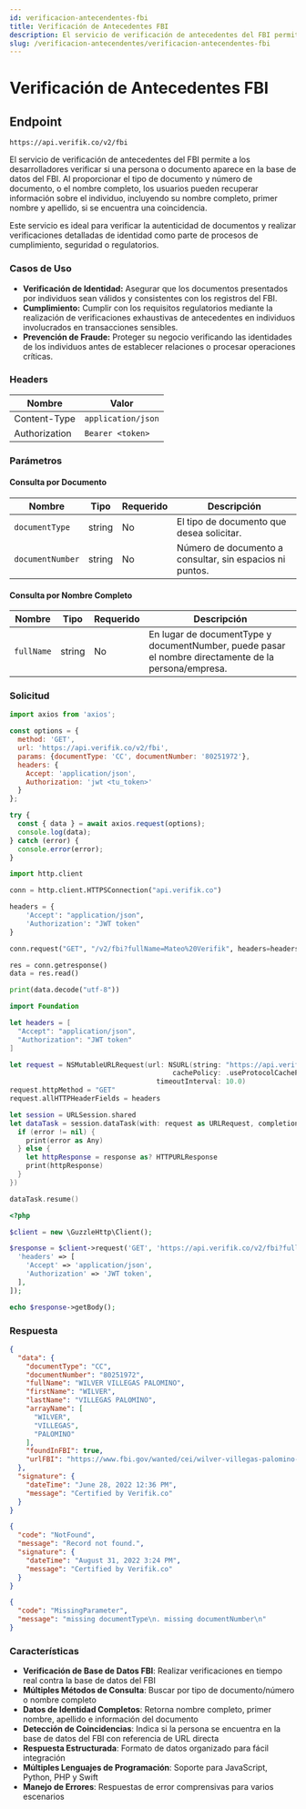 ```yaml
---
id: verificacion-antecendentes-fbi
title: Verificación de Antecedentes FBI
description: El servicio de verificación de antecedentes del FBI permite a los desarrolladores verificar si una persona o documento aparece en la base de datos del FBI. Al proporcionar el tipo de documento y número de documento, o el nombre completo, los usuarios pueden recuperar información sobre el individuo, incluyendo su nombre completo, primer nombre y apellido, si se encuentra una coincidencia.
slug: /verificacion-antecendentes/verificacion-antecendentes-fbi
---
```



# Verificación de Antecedentes FBI

## Endpoint

```
https://api.verifik.co/v2/fbi
```

El servicio de verificación de antecedentes del FBI permite a los desarrolladores verificar si una persona o documento aparece en la base de datos del FBI. Al proporcionar el tipo de documento y número de documento, o el nombre completo, los usuarios pueden recuperar información sobre el individuo, incluyendo su nombre completo, primer nombre y apellido, si se encuentra una coincidencia.

Este servicio es ideal para verificar la autenticidad de documentos y realizar verificaciones detalladas de identidad como parte de procesos de cumplimiento, seguridad o regulatorios.

### Casos de Uso

- **Verificación de Identidad:** Asegurar que los documentos presentados por individuos sean válidos y consistentes con los registros del FBI.
- **Cumplimiento:** Cumplir con los requisitos regulatorios mediante la realización de verificaciones exhaustivas de antecedentes en individuos involucrados en transacciones sensibles.
- **Prevención de Fraude:** Proteger su negocio verificando las identidades de los individuos antes de establecer relaciones o procesar operaciones críticas.

### Headers

| Nombre         | Valor              |
| -------------- | ------------------ |
| Content-Type   | `application/json` |
| Authorization  | `Bearer <token>`   |

### Parámetros

#### Consulta por Documento

| Nombre             | Tipo   | Requerido | Descripción                                                                 |
| ------------------ | ------ | --------- | --------------------------------------------------------------------------- |
| `documentType`     | string | No        | El tipo de documento que desea solicitar.                                   |
| `documentNumber`   | string | No        | Número de documento a consultar, sin espacios ni puntos.                     |

#### Consulta por Nombre Completo

| Nombre       | Tipo   | Requerido | Descripción                                                                 |
| ------------ | ------ | --------- | --------------------------------------------------------------------------- |
| `fullName`   | string | No        | En lugar de documentType y documentNumber, puede pasar el nombre directamente de la persona/empresa. |

### Solicitud

<Tabs>
  <TabItem value="javascript" label="JavaScript">

```javascript
import axios from 'axios';

const options = {
  method: 'GET',
  url: 'https://api.verifik.co/v2/fbi',
  params: {documentType: 'CC', documentNumber: '80251972'},
  headers: {
    Accept: 'application/json',
    Authorization: 'jwt <tu_token>'
  }
};

try {
  const { data } = await axios.request(options);
  console.log(data);
} catch (error) {
  console.error(error);
}
```

  </TabItem>
  <TabItem value="python" label="Python">

```python
import http.client

conn = http.client.HTTPSConnection("api.verifik.co")

headers = {
    'Accept': "application/json",
    'Authorization': "JWT token"
}

conn.request("GET", "/v2/fbi?fullName=Mateo%20Verifik", headers=headers)

res = conn.getresponse()
data = res.read()

print(data.decode("utf-8"))
```

  </TabItem>
  <TabItem value="swift" label="Swift">

```swift
import Foundation

let headers = [
  "Accept": "application/json",
  "Authorization": "JWT token"
]

let request = NSMutableURLRequest(url: NSURL(string: "https://api.verifik.co/v2/fbi?fullName=Mateo%20Verifik")! as URL,
                                        cachePolicy: .useProtocolCachePolicy,
                                    timeoutInterval: 10.0)
request.httpMethod = "GET"
request.allHTTPHeaderFields = headers

let session = URLSession.shared
let dataTask = session.dataTask(with: request as URLRequest, completionHandler: { (data, response, error) -> Void in
  if (error != nil) {
    print(error as Any)
  } else {
    let httpResponse = response as? HTTPURLResponse
    print(httpResponse)
  }
})

dataTask.resume()
```

  </TabItem>
  <TabItem value="php" label="PHP">

```php
<?php

$client = new \GuzzleHttp\Client();

$response = $client->request('GET', 'https://api.verifik.co/v2/fbi?fullName=Mateo Verifik', [
  'headers' => [
    'Accept' => 'application/json',
    'Authorization' => 'JWT token',
  ],
]);

echo $response->getBody();
```

  </TabItem>
</Tabs>

### Respuesta

<Tabs>
  <TabItem value="200" label="200">

```json
{
  "data": {
    "documentType": "CC",
    "documentNumber": "80251972",
    "fullName": "WILVER VILLEGAS PALOMINO",
    "firstName": "WILVER",
    "lastName": "VILLEGAS PALOMINO",
    "arrayName": [
      "WILVER",
      "VILLEGAS",
      "PALOMINO"
    ],
    "foundInFBI": true,
    "urlFBI": "https://www.fbi.gov/wanted/cei/wilver-villegas-palomino-"
  },
  "signature": {
    "dateTime": "June 28, 2022 12:36 PM",
    "message": "Certified by Verifik.co"
  }
}
```

  </TabItem>
  <TabItem value="404" label="404">

```json
{
  "code": "NotFound",
  "message": "Record not found.",
  "signature": {
    "dateTime": "August 31, 2022 3:24 PM",
    "message": "Certified by Verifik.co"
  }
}
```

  </TabItem>
  <TabItem value="409" label="409">

```json
{
  "code": "MissingParameter",
  "message": "missing documentType\n. missing documentNumber\n"
}
```

  </TabItem>
</Tabs>

### Características

-   **Verificación de Base de Datos FBI**: Realizar verificaciones en tiempo real contra la base de datos del FBI
-   **Múltiples Métodos de Consulta**: Buscar por tipo de documento/número o nombre completo
-   **Datos de Identidad Completos**: Retorna nombre completo, primer nombre, apellido e información del documento
-   **Detección de Coincidencias**: Indica si la persona se encuentra en la base de datos del FBI con referencia de URL directa
-   **Respuesta Estructurada**: Formato de datos organizado para fácil integración
-   **Múltiples Lenguajes de Programación**: Soporte para JavaScript, Python, PHP y Swift
-   **Manejo de Errores**: Respuestas de error comprensivas para varios escenarios
